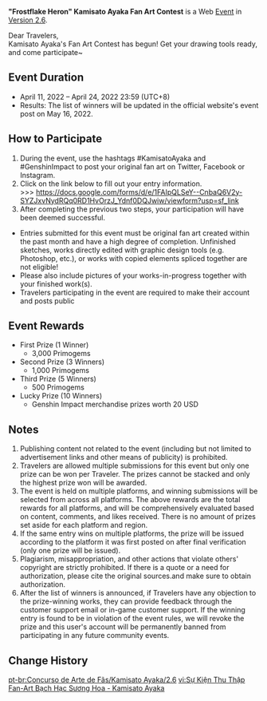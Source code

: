 {{Event
|name              = "Frostflake Heron" Kamisato Ayaka Fan Art Contest
|image             = Frostflake Heron Kamisato Ayaka Fan Art Contest.png
|type              = Web
|type2             = Submission
|time_known        = yes
|time_start        = 2022-04-11 12:00:00
|time_start_offset = GMT+8
|time_end          = 2022-04-24 03:59:59
|time_end_offset   = GMT+8
|link              = https://genshin.hoyoverse.com/en/news/detail/20503
|link2             = 
}}
'''"Frostflake Heron" Kamisato Ayaka Fan Art Contest''' is a Web [[Event]] in [[Version 2.6]].

Dear Travelers,<br />Kamisato Ayaka's Fan Art Contest has begun! Get your drawing tools ready, and come participate~

==Event Duration==
* April 11, 2022 – April 24, 2022 23:59 (UTC+8)
* Results: The list of winners will be updated in the official website's event post on May 16, 2022.

==How to Participate==
# During the event, use the hashtags #KamisatoAyaka and #GenshinImpact to post your original fan art on Twitter, Facebook or Instagram.
# Click on the link below to fill out your entry information.<br />>>> https://docs.google.com/forms/d/e/1FAIpQLSeY--CnbaQ6V2y-SYZJxvNydRQq0RD1HvOrzJ_Ydnf0DQJwiw/viewform?usp=sf_link
# After completing the previous two steps, your participation will have been deemed successful.

*Entries submitted for this event must be original fan art created within the past month and have a high degree of completion. Unfinished sketches, works directly edited with graphic design tools (e.g. Photoshop, etc.), or works with copied elements spliced together are not eligible!
*Please also include pictures of your works-in-progress together with your finished work(s).
*Travelers participating in the event are required to make their account and posts public

==Event Rewards==
* First Prize (1 Winner)
** 3,000 Primogems
* Second Prize (3 Winners)
** 1,000 Primogems
* Third Prize (5 Winners)
** 500 Primogems
* Lucky Prize (10 Winners)
** Genshin Impact merchandise prizes worth 20 USD

==Notes==
# Publishing content not related to the event (including but not limited to advertisement links and other means of publicity) is prohibited.
# Travelers are allowed multiple submissions for this event but only one prize can be won per Traveler. The prizes cannot be stacked and only the highest prize won will be awarded.
# The event is held on multiple platforms, and winning submissions will be selected from across all platforms. The above rewards are the total rewards for all platforms, and will be comprehensively evaluated based on content, comments, and likes received. There is no amount of prizes set aside for each platform and region.
# If the same entry wins on multiple platforms, the prize will be issued according to the platform it was first posted on after final verification (only one prize will be issued).
# Plagiarism, misappropriation, and other actions that violate others' copyright are strictly prohibited. If there is a quote or a need for authorization, please cite the original sources.and make sure to obtain authorization.
# After the list of winners is announced, if Travelers have any objection to the prize-winning works, they can provide feedback through the customer support email or in-game customer support. If the winning entry is found to be in violation of the event rules, we will revoke the prize and this user's account will be permanently banned from participating in any future community events.

==Change History==
{{Change History|2.6}}

[[pt-br:Concurso de Arte de Fãs/Kamisato Ayaka/2.6]]
[[vi:Sự Kiện Thu Thập Fan-Art Bạch Hạc Sương Hoa - Kamisato Ayaka]]